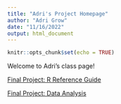 ```yaml
---
title: "Adri's Project Homepage"
author: "Adri Grow"
date: "11/16/2022"
output: html_document
---
```


```r
knitr::opts_chunk$set(echo = TRUE)
```

Welcome to Adri's class page!

[Final Project: R Reference Guide](final_R_reference.html)

[Final Project: Data Analysis](final_data_analysis.html)



